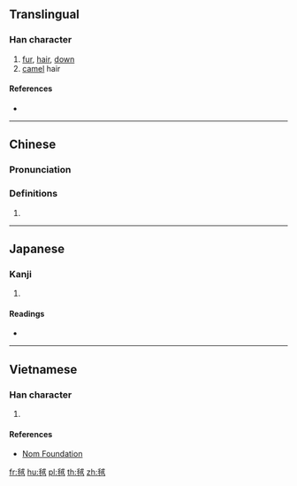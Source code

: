 ==Translingual==

===Han character===
{{Han char|rn=82|rad=毛|as=06|sn=10|four=23715|canj=HUIJ|ids=⿺毛戎}}

# [[fur]], [[hair]], [[down]]
# [[camel]] hair

====References====
* {{Han ref|kx=0593.010|dkj=16819|dj=0985.110|hdz=31996.220|uh=6BE7|ud=27623|bh=D243|bd=53827}}

----

==Chinese==
{{zh-forms}}

===Pronunciation===
{{zh-pron
|m=róng
|c=jung4
|mc=
|oc=
|ma=
|cat=n
}}

===Definitions===
{{zh-hanzi}}

# {{rfdef|lang=zh}}

----

==Japanese==

===Kanji===
{{ja-kanji|grade=|rs=毛06}}

# {{defn|lang=ja|sort=毛06}}

====Readings====
* {{ja-readings|on=[[じゅう]] (jū), [[にゅ]] (nyu)|kun=}}

----

==Vietnamese==

===Han character===
{{vi-readings|rs=毛06| hanviet = nhung}}

# {{defn|lang=vi|sort=毛06}}

====References====
*[http://nomfoundation.org/common/nom_details.php?codepoint=6be7 Nom Foundation]

[[fr:毧]]
[[hu:毧]]
[[pl:毧]]
[[th:毧]]
[[zh:毧]]